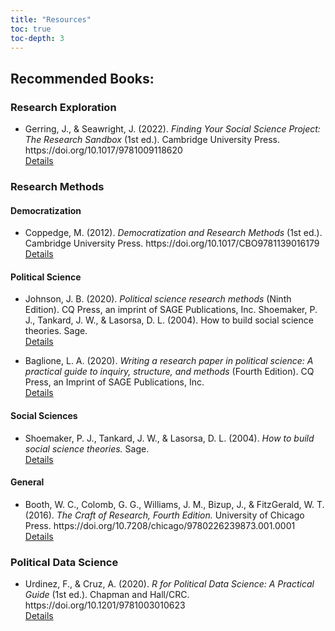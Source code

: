 ```yaml
---
title: "Resources"
toc: true
toc-depth: 3
---
```



## Recommended Books:

### Research Exploration

- Gerring, J., & Seawright, J. (2022). *Finding Your Social Science Project: The Research Sandbox* (1st ed.). Cambridge University Press. https://doi.org/10.1017/9781009118620  
[Details](https://doi.org/10.1017/9781009118620)


### Research Methods

#### Democratization
- Coppedge, M. (2012). *Democratization and Research Methods* (1st ed.). Cambridge University Press. https://doi.org/10.1017/CBO9781139016179  
[Details](https://doi.org/10.1017/CBO9781139016179)

#### Political Science

- Johnson, J. B. (2020). *Political science research methods* (Ninth Edition). CQ Press, an imprint of SAGE Publications, Inc.
Shoemaker, P. J., Tankard, J. W., & Lasorsa, D. L. (2004). How to build social science theories. Sage.  
[Details](https://us.sagepub.com/en-us/nam/political-science-research-methods/book257383)

- Baglione, L. A. (2020). *Writing a research paper in political science: A practical guide to inquiry, structure, and methods* (Fourth Edition). CQ Press, an Imprint of SAGE Publications, Inc.  
[Details](https://us.sagepub.com/en-us/nam/writing-a-research-paper-in-political-science/book249472)

#### Social Sciences

- Shoemaker, P. J., Tankard, J. W., & Lasorsa, D. L. (2004). *How to build social science theories.* Sage.  
[Details](https://us.sagepub.com/en-us/nam/how-to-build-social-science-theories/book225356)


#### General

- Booth, W. C., Colomb, G. G., Williams, J. M., Bizup, J., & FitzGerald, W. T. (2016). *The Craft of Research, Fourth Edition.* University of Chicago Press. https://doi.org/10.7208/chicago/9780226239873.001.0001  
[Details](https://doi.org/10.7208/chicago/9780226239873.001.0001)


### Political Data Science

- Urdinez, F., & Cruz, A. (2020). *R for Political Data Science: A Practical Guide* (1st ed.). Chapman and Hall/CRC. https://doi.org/10.1201/9781003010623  
[Details](https://doi.org/10.1201/9781003010623)

